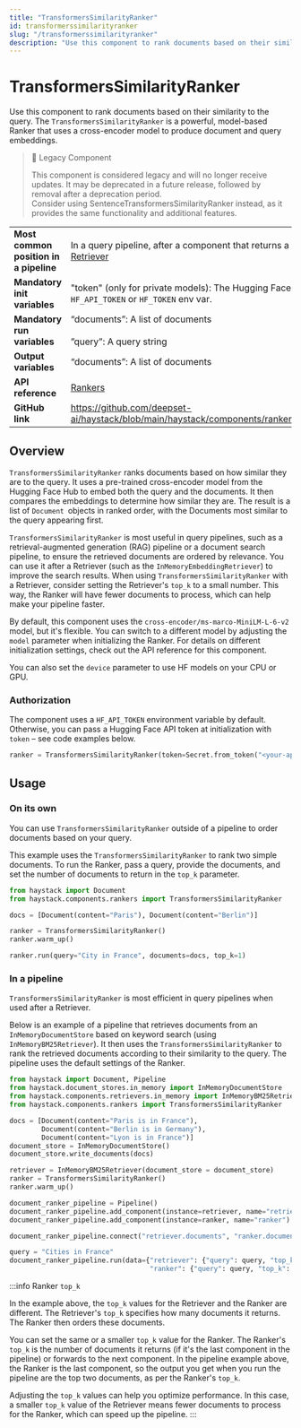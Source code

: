 ```yaml
---
title: "TransformersSimilarityRanker"
id: transformerssimilarityranker
slug: "/transformerssimilarityranker"
description: "Use this component to rank documents based on their similarity to the query. The `TransformersSimilarityRanker` is a powerful, model-based Ranker that uses a cross-encoder model to produce document and query embeddings."
---
```


# TransformersSimilarityRanker

Use this component to rank documents based on their similarity to the query. The `TransformersSimilarityRanker` is a powerful, model-based Ranker that uses a cross-encoder model to produce document and query embeddings.

> 🚧 Legacy Component
> 
> This component is considered legacy and will no longer receive updates. It may be deprecated in a future release, followed by removal after a deprecation period.  
> Consider using SentenceTransformersSimilarityRanker instead, as it provides the same functionality and additional features.

|  |  |
| --- | --- |
| **Most common position in a pipeline** | In a query pipeline, after a component that returns a list of documents such as a [Retriever](../../../docs/pipeline-components/retrievers.mdx) |
| **Mandatory init variables** | "token" (only for private models): The Hugging Face API token. Can be set with `HF_API_TOKEN` or `HF_TOKEN` env var. |
| **Mandatory run variables** | “documents”: A list of documents  <br /> <br />”query”: A query string |
| **Output variables** | “documents”: A list of documents |
| **API reference** | [Rankers](/reference/rankers-api) |
| **GitHub link** | https://github.com/deepset-ai/haystack/blob/main/haystack/components/rankers/transformers_similarity.py |

## Overview

`TransformersSimilarityRanker` ranks documents based on how similar they are to the query. It uses a pre-trained cross-encoder model from the Hugging Face Hub to embed both the query and the documents. It then compares the embeddings to determine how similar they are. The result is a list of `Document `objects in ranked order, with the Documents most similar to the query appearing first.

`TransformersSimilarityRanker` is most useful in query pipelines, such as a retrieval-augmented generation (RAG) pipeline or a document search pipeline, to ensure the retrieved documents are ordered by relevance. You can use it after a Retriever (such as the `InMemoryEmbeddingRetriever`) to improve the search results. When using `TransformersSimilarityRanker` with a Retriever, consider setting the Retriever's `top_k` to a small number. This way, the Ranker will have fewer documents to process, which can help make your pipeline faster.

By default, this component uses the `cross-encoder/ms-marco-MiniLM-L-6-v2` model, but it's flexible. You can switch to a different model by adjusting the `model` parameter when initializing the Ranker. For details on different initialization settings, check out the API reference for this component.

You can also set the `device` parameter to use HF models on your CPU or GPU.

### Authorization

The component uses a `HF_API_TOKEN` environment variable by default. Otherwise, you can pass a Hugging Face API token at initialization with `token` – see code examples below.

```python
ranker = TransformersSimilarityRanker(token=Secret.from_token("<your-api-key>"))
```

## Usage

### On its own

You can use `TransformersSimilarityRanker` outside of a pipeline to order documents based on your query.

This example uses the `TransformersSimilarityRanker` to rank two simple documents. To run the Ranker, pass a query, provide the documents, and set the number of documents to return in the `top_k` parameter.

```python
from haystack import Document
from haystack.components.rankers import TransformersSimilarityRanker

docs = [Document(content="Paris"), Document(content="Berlin")]

ranker = TransformersSimilarityRanker()
ranker.warm_up()

ranker.run(query="City in France", documents=docs, top_k=1)
```

### In a pipeline

`TransformersSimilarityRanker` is most efficient in query pipelines when used after a Retriever. 

Below is an example of a pipeline that retrieves documents from an `InMemoryDocumentStore` based on keyword search (using `InMemoryBM25Retriever`). It then uses the `TransformersSimilarityRanker` to rank the retrieved documents according to their similarity to the query. The pipeline uses the default settings of the Ranker.

```python
from haystack import Document, Pipeline
from haystack.document_stores.in_memory import InMemoryDocumentStore
from haystack.components.retrievers.in_memory import InMemoryBM25Retriever
from haystack.components.rankers import TransformersSimilarityRanker

docs = [Document(content="Paris is in France"), 
        Document(content="Berlin is in Germany"),
        Document(content="Lyon is in France")]
document_store = InMemoryDocumentStore()
document_store.write_documents(docs)

retriever = InMemoryBM25Retriever(document_store = document_store)
ranker = TransformersSimilarityRanker()
ranker.warm_up()

document_ranker_pipeline = Pipeline()
document_ranker_pipeline.add_component(instance=retriever, name="retriever")
document_ranker_pipeline.add_component(instance=ranker, name="ranker")

document_ranker_pipeline.connect("retriever.documents", "ranker.documents")

query = "Cities in France"
document_ranker_pipeline.run(data={"retriever": {"query": query, "top_k": 3}, 
                                   "ranker": {"query": query, "top_k": 2}})
```

:::info
Ranker `top_k`

In the example above, the `top_k` values for the Retriever and the Ranker are different. The Retriever's `top_k` specifies how many documents it returns. The Ranker then orders these documents.

You can set the same or a smaller `top_k` value for the Ranker. The Ranker's `top_k` is the number of documents it returns (if it's the last component in the pipeline) or forwards to the next component. In the pipeline example above, the Ranker is the last component, so the output you get when you run the pipeline are the top two documents, as per the Ranker's `top_k`.

Adjusting the `top_k` values can help you optimize performance. In this case, a smaller `top_k` value of the Retriever means fewer documents to process for the Ranker, which can speed up the pipeline.
:::